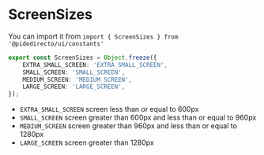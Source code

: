 
<Meta title='constants/ScreenSizes' />

# ScreenSizes

You can import it from `import { ScreenSizes } from '@pidedirecto/ui/constants'`

```ts
export const ScreenSizes = Object.freeze({
    EXTRA_SMALL_SCREEN: 'EXTRA_SMALL_SCREEN',
    SMALL_SCREEN: 'SMALL_SCREEN',
    MEDIUM_SCREEN: 'MEDIUM_SCREEN',
    LARGE_SCREEN: 'LARGE_SCREEN',
});
```

-   `EXTRA_SMALL_SCREEN` screen less than or equal to 600px
-   `SMALL_SCREEN` screen greater than 600px and less than or equal to 960px
-   `MEDIUM_SCREEN` screen greater than 960px and less than or equal to 1280px
-   `LARGE_SCREEN` screen greater than 1280px
